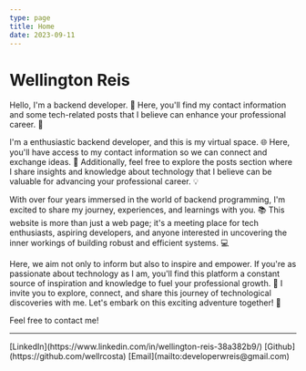 ```yaml
---
type: page
title: Home
date: 2023-09-11
---
```


# Wellington Reis

Hello, I'm a backend developer. 🚀 Here, you'll find my contact information and some tech-related posts that I believe can enhance your professional career. 💼

I'm a enthusiastic backend developer, and this is my virtual space. 🌐 Here, you'll have access to my contact information so we can connect and exchange ideas. 📧 Additionally, feel free to explore the posts section where I share insights and knowledge about technology that I believe can be valuable for advancing your professional career. 💡

With over four years immersed in the world of backend programming, I'm excited to share my journey, experiences, and learnings with you. 📚 This website is more than just a web page; it's a meeting place for tech enthusiasts, aspiring developers, and anyone interested in uncovering the inner workings of building robust and efficient systems. 💻

Here, we aim not only to inform but also to inspire and empower. If you're as passionate about technology as I am, you'll find this platform a constant source of inspiration and knowledge to fuel your professional growth. 🚀 I invite you to explore, connect, and share this journey of technological discoveries with me. Let's embark on this exciting adventure together! 🌟

Feel free to contact me!

---

<div>
  [LinkedIn](https://www.linkedin.com/in/wellington-reis-38a382b9/)
  [Github](https://github.com/wellrcosta)
  [Email](mailto:developerwreis@gmail.com)
</div>
